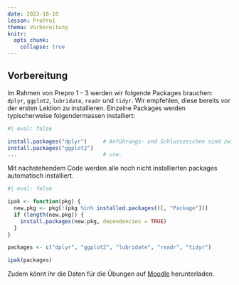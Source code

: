 ```yaml
---
date: 2023-10-10
lesson: PrePro1
thema: Vorbereitung
knitr:
  opts_chunk: 
    collapse: true
---
```


## Vorbereitung {#sec-prepro-vorbereitung}

Im Rahmen von Prepro 1 - 3 werden wir folgende Packages brauchen: `dplyr`, `ggplot2`, `lubridate`, `readr` und `tidyr`. Wir empfehlen, diese bereits *vor* der ersten Lektion zu installieren. Einzelne Packages werden typischerweise folgendermassen installiert: 

```r
#| eval: false

install.packages("dplyr")     # Anführungs- und Schlusszeichen sind zwingend
install.packages("ggplot2")
...                           # usw.
```

Mit nachstehendem Code werden alle noch nicht installierten packages automatisch installiert.

```r
#| eval: false

ipak <- function(pkg) {
  new.pkg <- pkg[!(pkg %in% installed.packages()[, "Package"])]
  if (length(new.pkg)) {
    install.packages(new.pkg, dependencies = TRUE)
  }
}

packages <- c("dplyr", "ggplot2", "lubridate", "readr", "tidyr")

ipak(packages)
```

Zudem könnt ihr die Daten für die Übungen auf [Moodle](https://moodle.zhaw.ch/mod/resource/view.php?id=976899) herunterladen.